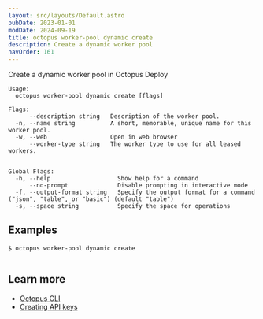 ```yaml
---
layout: src/layouts/Default.astro
pubDate: 2023-01-01
modDate: 2024-09-19
title: octopus worker-pool dynamic create
description: Create a dynamic worker pool
navOrder: 161
---
```


Create a dynamic worker pool in Octopus Deploy

```
Usage:
  octopus worker-pool dynamic create [flags]

Flags:
      --description string   Description of the worker pool.
  -n, --name string          A short, memorable, unique name for this worker pool.
  -w, --web                  Open in web browser
      --worker-type string   The worker type to use for all leased workers.


Global Flags:
  -h, --help                   Show help for a command
      --no-prompt              Disable prompting in interactive mode
  -f, --output-format string   Specify the output format for a command ("json", "table", or "basic") (default "table")
  -s, --space string           Specify the space for operations

```

## Examples

<SamplesInstance />

```
$ octopus worker-pool dynamic create


```

## Learn more

- [Octopus CLI](/docs/octopus-rest-api/cli)
- [Creating API keys](/docs/octopus-rest-api/how-to-create-an-api-key)
